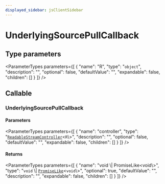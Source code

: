 ```yaml
---
displayed_sidebar: jsClientSidebar
---
```



# UnderlyingSourcePullCallback

## Type parameters

<ParameterTypes parameters={[
  {
    "name": "R",
    "type": "`object`",
    "description": "",
    "optional": false,
    "defaultValue": "",
    "expandable": false,
    "children": []
  }
]} />

## Callable

### UnderlyingSourcePullCallback

#### Parameters

<ParameterTypes parameters={[
  {
    "name": "controller",
    "type": "[`ReadableStreamController`](../../modules/internal.mdx#readablestreamcontroller)<`R`\\>",
    "description": "",
    "optional": false,
    "defaultValue": "",
    "expandable": false,
    "children": []
  }
]} />

#### Returns

<ParameterTypes parameters={[
  {
    "name": "void \\| PromiseLike<void\\>",
    "type": "`void` \\| [`PromiseLike`](internal.PromiseLike.mdx)<`void`\\>",
    "optional": true,
    "defaultValue": "",
    "description": "",
    "expandable": false,
    "children": []
  }
]} />
